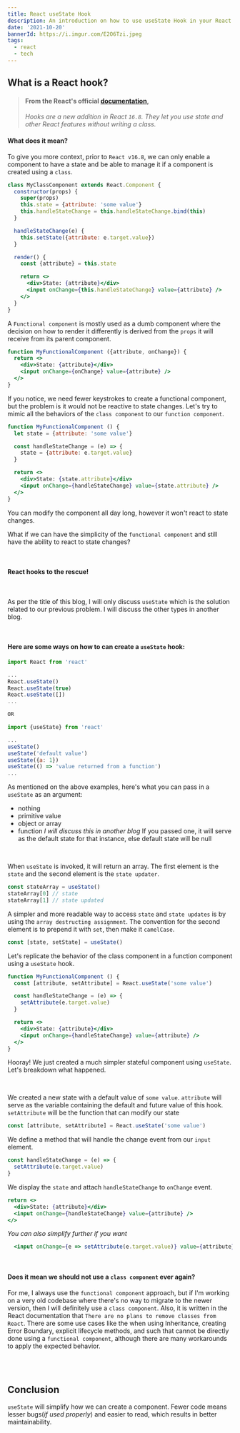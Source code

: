 ```yaml
---
title: React useState Hook 
description: An introduction on how to use useState Hook in your React application
date: '2021-10-20'
bannerId: https://i.imgur.com/E2O6Tzi.jpeg
tags:
  - react
  - tech
---
```


## What is a React hook?

> #### From the React's official [documentation](https://reactjs.org/docs/hooks-intro.html),
> _Hooks are a new addition in React `16.8`. They let you use state and other_ 
> _React features without writing a class._

#### What does it mean?
To give you more context, prior to `React v16.8`, we can only enable a component
to have a state and be able to manage it if a component is created using a `class`.

```jsx live
class MyClassComponent extends React.Component {
  constructor(props) {
    super(props)
    this.state = {attribute: 'some value'}
    this.handleStateChange = this.handleStateChange.bind(this)
  }

  handleStateChange(e) {
    this.setState({attribute: e.target.value})
  }

  render() {
    const {attribute} = this.state

    return <>
      <div>State: {attribute}</div>
      <input onChange={this.handleStateChange} value={attribute} />
    </>
  }
}
```

A `Functional component` is mostly used as a dumb component where
the decision on how to render it differently is derived from the `props` it will
receive from its parent component.

```jsx
function MyFunctionalComponent ({attribute, onChange}) {
  return <>
    <div>State: {attribute}</div>
    <input onChange={onChange} value={attribute} />
  </>
}
```

If you notice, we need fewer keystrokes to create a functional component,
but the problem is it would not be reactive to state changes.
Let's try to mimic all the behaviors of the `class component` to our `function component`.

```jsx live
function MyFunctionalComponent () {
  let state = {attribute: 'some value'}

  const handleStateChange = (e) => {
    state = {attribute: e.target.value}
  }

  return <>
    <div>State: {state.attribute}</div>
    <input onChange={handleStateChange} value={state.attribute} />
  </>
}
```

You can modify the component all day long, however it won't react to state changes.
<br />

What if we can have the simplicity of the `functional component` and still have
the ability to react to state changes?

<br />

#### React hooks to the rescue!

<br />

As per the title of this blog, I will only discuss `useState`
which is the solution related to our previous problem.
I will discuss the other types in another blog.

<br />

#### Here are some ways on how to can create a `useState` hook:

```jsx
import React from 'react'

...
React.useState()
React.useState(true)
React.useState([])
...

OR

import {useState} from 'react'

...
useState()
useState('default value')
useState({a: 1})
useState(() => 'value returned from a function')
...
```

As mentioned on the above examples, here's what you can pass in a `useState` as an argument:
- nothing
- primitive value
- object or array
- function _I will discuss this in another blog_
If you passed one, it will serve as the default state for that instance,
else default state will be null

<br />

When `useState` is invoked, it will return an array.
The first element is the `state` and the second element is the `state updater`.

```jsx
const stateArray = useState()
stateArray[0] // state
stateArray[1] // state updated
```

A simpler and more readable way to access `state` and `state updates` is by using
the `array destructing assignment`.
The convention for the second element is to prepend it with `set`, then make it `camelCase`.

```jsx
const [state, setState] = useState()
```

Let's replicate the behavior of the class component in a function component using a `useState` hook.

```jsx live
function MyFunctionalComponent () {
  const [attribute, setAttribute] = React.useState('some value')

  const handleStateChange = (e) => {
    setAttribute(e.target.value)
  }

  return <>
    <div>State: {attribute}</div>
    <input onChange={handleStateChange} value={attribute} />
  </>
}
```

Hooray! We just created a much simpler stateful component using `useState`.
Let's breakdown what happened.

<br />

We created a new state with a default value of `some value`.
`attribute` will serve as the variable containing the default and future value of this hook.
`setAttribute` will be the function that can modify our state

```jsx
const [attribute, setAttribute] = React.useState('some value')
```

We define a method that will handle the change event from our `input` element.
```jsx
const handleStateChange = (e) => {
  setAttribute(e.target.value)
}
```

We display the `state` and attach `handleStateChange` to `onChange` event.
```jsx
return <>
  <div>State: {attribute}</div>
  <input onChange={handleStateChange} value={attribute} />
</>
```

_You can also simplify further if you want_
```jsx
  <input onChange={e => setAttribute(e.target.value)} value={attribute} />
```

<br />

#### Does it mean we should not use a `class component` ever again?
For me, I always use the `functional component` approach, but if I'm working on a very old codebase where
there's no way to migrate to the newer version, then I will definitely use a `class component`.
Also, it is written in the React documentation that `There are no plans to remove classes from React`.
There are some use cases like the when using Inheritance, creating Error Boundary, explicit lifecycle methods, and such
that cannot be directly done using a `functional component`,
although there are many workarounds to apply the expected behavior.

<br />
<br />

## Conclusion
`useState` will simplify how we can create a component.
Fewer code means lesser bugs(_if used properly_) and easier to read, which results in better maintainability.